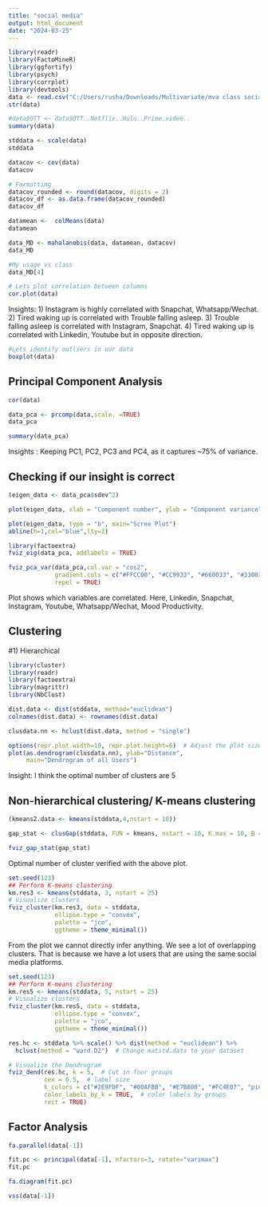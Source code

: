 ---
title: "social media"
output: html_document
date: "2024-03-25"
---

```{r}
library(readr)
library(FactoMineR)
library(ggfortify)
library(psych)
library(corrplot)
library(devtools)
data <- read.csv("C:/Users/rusha/Downloads/Multivariate/mva class social media.csv")
str(data)
```

```{r}
#data$OTT <- data$OTT..Netflix..Hulu..Prime.video..
summary(data)
```


```{r}
stddata <- scale(data)
stddata
```


```{r}
datacov <- cov(data)
datacov

# Formatting 
datacov_rounded <- round(datacov, digits = 2)
datacov_df <- as.data.frame(datacov_rounded)
datacov_df
```

```{r}
datamean <-  colMeans(data)
datamean
```

```{r}
data_MD <- mahalanobis(data, datamean, datacov)
data_MD

#My usage vs class
data_MD[4]

```

```{r}
# Lets plot correlation between columns
cor.plot(data)
```

Insights: 
1) Instagram is highly correlated with Snapchat, Whatsapp/Wechat.
2) Tired waking up is correlated with Trouble falling asleep.
3) Trouble falling asleep is correlated with Instagram, Snapchat.
4) Tired waking up is correlated with Linkedin, Youtube but in opposite direction. 


```{r}
#Lets identify outliers in our data
boxplot(data)
```

## Principal Component Analysis

```{r}
cor(data)
```

```{r}
data_pca <- prcomp(data,scale. =TRUE)
data_pca
```

```{r}
summary(data_pca)
```

Insights : Keeping PC1, PC2, PC3 and PC4, as it captures ~75% of variance. 

## Checking if our insight is correct 

```{r}
(eigen_data <- data_pca$sdev^2)
```

```{r}
plot(eigen_data, xlab = "Component number", ylab = "Component variance", type = "l", main = "Scree diagram")

```
```{r}
plot(eigen_data, type = "b", main="Scree Plot")
abline(h=1,col="blue",lty=2)
```

```{r}
library(factoextra)
fviz_eig(data_pca, addlabels = TRUE)
```

```{r}

fviz_pca_var(data_pca,col.var = "cos2",
             gradient.cols = c("#FFCC00", "#CC9933", "#660033", "#330033"),
             repel = TRUE)
```

Plot shows which variables are correlated. Here, Linkedin, Snapchat, Instagram, Youtube, Whatsapp/Wechat, Mood Productivity.

## Clustering 
#1) Hierarchical

```{r}
library(cluster)
library(readr)
library(factoextra)
library(magrittr)
library(NbClust)

dist.data <- dist(stddata, method="euclidean")
colnames(dist.data) <- rownames(dist.data)

clusdata.nn <- hclust(dist.data, method = "single")

options(repr.plot.width=10, repr.plot.height=6)  # Adjust the plot size as needed
plot(as.dendrogram(clusdata.nn), ylab="Distance",
     main="Dendrogram of all Users")
```
Insight: I think the optimal number of clusters are 5 

## Non-hierarchical clustering/ K-means clustering

```{r}
(kmeans2.data <- kmeans(stddata,4,nstart = 10))

```

```{r}
gap_stat <- clusGap(stddata, FUN = kmeans, nstart = 10, K.max = 10, B = 50)

fviz_gap_stat(gap_stat)
```

Optimal number of cluster verified with the above plot. 

```{r}
set.seed(123)
## Perform K-means clustering
km.res3 <- kmeans(stddata, 3, nstart = 25)  
# Visualize clusters
fviz_cluster(km.res3, data = stddata,  
             ellipse.type = "convex",
             palette = "jco",
             ggtheme = theme_minimal())
```
From the plot we cannot directly infer anything. We see a lot of overlapping clusters. That is because we have a lot users that are using the same social media platforms. 

```{r}
set.seed(123)
## Perform K-means clustering
km.res5 <- kmeans(stddata, 5, nstart = 25)  
# Visualize clusters
fviz_cluster(km.res5, data = stddata,  
             ellipse.type = "convex",
             palette = "jco",
             ggtheme = theme_minimal())
```

```{r}
res.hc <- stddata %>% scale() %>% dist(method = "euclidean") %>%
  hclust(method = "ward.D2")  # Change matstd.data to your dataset

# Visualize the Dendrogram
fviz_dend(res.hc, k = 5,  # Cut in four groups
          cex = 0.5,  # label size
          k_colors = c("#2E9FDF", "#00AFBB", "#E7B800", "#FC4E07", "pink"),
          color_labels_by_k = TRUE,  # color labels by groups
          rect = TRUE)
```
## Factor Analysis
```{r}
fa.parallel(data[-1])
```

```{r}
fit.pc <- principal(data[-1], nfactors=3, rotate="varimax")
fit.pc
```

```{r}
fa.diagram(fit.pc)
```

```{r}
vss(data[-1])
```

